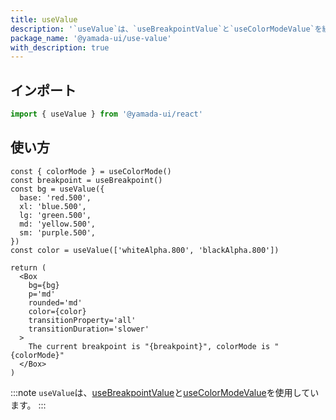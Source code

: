 ```yaml
---
title: useValue
description: '`useValue`は、`useBreakpointValue`と`useColorModeValue`を組み合わせたカスタムフックです。'
package_name: '@yamada-ui/use-value'
with_description: true
---
```


## インポート

```ts
import { useValue } from '@yamada-ui/react'
```

## 使い方

```tsx functional=true
const { colorMode } = useColorMode()
const breakpoint = useBreakpoint()
const bg = useValue({
  base: 'red.500',
  xl: 'blue.500',
  lg: 'green.500',
  md: 'yellow.500',
  sm: 'purple.500',
})
const color = useValue(['whiteAlpha.800', 'blackAlpha.800'])

return (
  <Box
    bg={bg}
    p='md'
    rounded='md'
    color={color}
    transitionProperty='all'
    transitionDuration='slower'
  >
    The current breakpoint is "{breakpoint}", colorMode is "{colorMode}"
  </Box>
)
```

:::note
`useValue`は、[useBreakpointValue](/hooks/use-breakpoint-value)と[useColorModeValue](/hooks/use-color-mode-value)を使用しています。
:::
